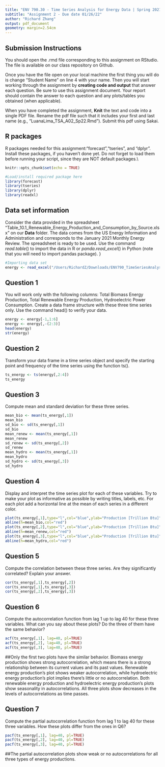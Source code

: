 ```yaml
---
title: "ENV 790.30 - Time Series Analysis for Energy Data | Spring 2021"
subtitle: "Assignment 2 - Due date 01/26/22"
author: "Richard Zhang"
output: pdf_document
geometry: margin=2.54cm
---
```


## Submission Instructions

You should open the .rmd file corresponding to this assignment on RStudio. The file is available on our class repository on Github.   

Once you have the file open on your local machine the first thing you will do is change "Student Name" on line 4 with your name. 
Then you will start working through the assignment by  **creating code and output** that answer each question. Be sure to use this assignment document. Your report should contain the answer to each question and any plots/tables you obtained (when applicable).

When you have completed the assignment, **Knit** the text and code into a single PDF file. Rename the pdf file such that it includes your first and last name (e.g., "LuanaLima_TSA_A02_Sp22.Rmd"). Submit this pdf using Sakai. 

## R packages

R packages needed for this assignment:"forecast","tseries", and "dplyr". Install these packages, if you haven't done yet. Do not forget to load them before running your script, since they are NOT default packages.\\

```r
knitr::opts_chunk$set(echo = TRUE) 
```

```r
#Load/install required package here
library(forecast)
library(tseries)
library(dplyr)
library(readxl)
```


## Data set information  

Consider the data provided in the spreadsheet "Table_10.1_Renewable_Energy_Production_and_Consumption_by_Source.xlsx" on our **Data** folder. The data comes from the US Energy Information and Administration and corresponds to the January 2021 Monthly Energy Review. The spreadsheet is ready to be used. Use the command $read.table()$ to import the data in R or $panda.read\_excel()$ in Python (note that you will need to import pandas package). }

```r
#Importing data set
energy <- read_excel("/Users/RichardZ/Downloads/ENV790_TimeSeriesAnalysis_Sp2022/Data/Table_10.1_Renewable_Energy_Production_and_Consumption_by_Source.xlsx",skip=10)

```


## Question 1
You will work only with the following columns: Total Biomass Energy Production, Total Renewable Energy Production, Hydroelectric Power Consumption. Create a data frame structure with these three time series only. Use the command head() to verify your data.

```r
energy <- energy[-1,1:6]
energy <- energy[,-(2:3)]
head(energy)
str(energy)
```


## Question 2
Transform your data frame in a time series object and specify the starting point and frequency of the time series using the function ts().

```r
ts_energy <- ts(energy[,2:4])
ts_energy
```


## Question 3
Compute mean and standard deviation for these three series.

```r
mean_bio <- mean(ts_energy[,1])
mean_bio
sd_bio <- sd(ts_energy[,1])
sd_bio
mean_renew <- mean(ts_energy[,1])
mean_renew
sd_renew <- sd(ts_energy[,2])
sd_renew
mean_hydro <- mean(ts_energy[,1])
mean_hydro
sd_hydro <- sd(ts_energy[,3])
sd_hydro
```


## Question 4
Display and interpret the time series plot for each of these variables. Try to make your plot as informative as possible by writing titles, labels, etc. For each plot add a horizontal line at the mean of each series in a different color.

```r
plot(ts_energy[,1],type="l",col="blue",ylab="Production [Trillion Btu]",main="Total Biomass Energy Production")
abline(h=mean_bio,col="red")
plot(ts_energy[,2],type="l",col="blue",ylab="Production [Trillion Btu]",main="Total Renewable Energy Production")
abline(h=mean_renew,col="red")
plot(ts_energy[,3],type="l",col="blue",ylab="Production [Trillion Btu]",main="Total Hydroelectric Energy Production")
abline(h=mean_hydro,col="red")
```


## Question 5
Compute the correlation between these three series. Are they significantly correlated? Explain your answer.

```r
cor(ts_energy[,1],ts_energy[,2])
cor(ts_energy[,1],ts_energy[,3])
cor(ts_energy[,2],ts_energy[,3])
```


## Question 6
Compute the autocorrelation function from lag 1 up to lag 40 for these three variables. What can you say about these plots? Do the three of them have the same behavior?

```r
acf(ts_energy[,1], lag=40, pl=TRUE)
acf(ts_energy[,2], lag=40, pl=TRUE)
acf(ts_energy[,3], lag=40, pl=TRUE)
```
##Only the first two plots have the similar behavior. Biomass energy production shows strong autocorrelation, which means there is a strong relationship between its current values and its past values. Renewable energy production's plot shows weaker autocorrelation, while hydroelectric energy production's plot implies there's little or no autocorrelation. Both renewable energy production and hydroelectric energy production's plots show seasonality in autocorrelations. All three plots show decreases in the levels of autocorrelations as time passes.

## Question 7
Compute the partial autocorrelation function from lag 1 to lag 40 for these three variables. How these plots differ from the ones in Q6?

```r
pacf(ts_energy[,1], lag=40, pl=TRUE)
pacf(ts_energy[,2], lag=40, pl=TRUE)
pacf(ts_energy[,3], lag=40, pl=TRUE)
```
##The partial autocorrelation plots show weak or no autocorrelations for all three types of energy productions.


